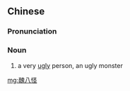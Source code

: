{{also|丑八怪}}
==Chinese==
{{zh-forms|s=丑八怪}}

===Pronunciation===
{{zh-pron
|m=chǒubāguài
|cat=n
}}

===Noun===
{{zh-noun}}

# {{lb|zh|derogatory}} a very [[ugly]] person, an ugly monster

[[mg:醜八怪]]